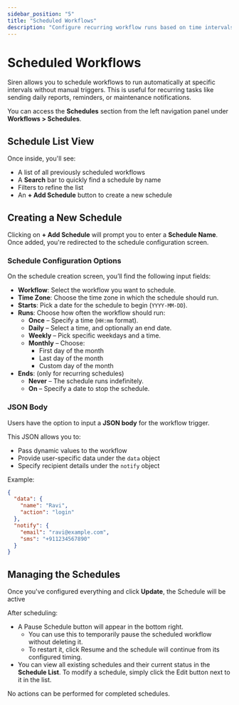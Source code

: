```yaml
---
sidebar_position: "5"
title: "Scheduled Workflows"
description: "Configure recurring workflow runs based on time intervals."
---
```


# Scheduled Workflows

Siren allows you to schedule workflows to run automatically at specific intervals without manual triggers. This is useful for recurring tasks like sending daily reports, reminders, or maintenance notifications.

You can access the **Schedules** section from the left navigation panel under **Workflows \> Schedules**.

## Schedule List View

Once inside, you'll see:

- A list of all previously scheduled workflows
- A **Search** bar to quickly find a schedule by name
- Filters to refine the list
- An **\+ Add Schedule** button to create a new schedule

## Creating a New Schedule

Clicking on **\+ Add Schedule** will prompt you to enter a **Schedule Name**. Once added, you're redirected to the schedule configuration screen.

### Schedule Configuration Options

On the schedule creation screen, you’ll find the following input fields:

- **Workflow**: Select the workflow you want to schedule.
- **Time Zone**: Choose the time zone in which the schedule should run.
- **Starts**: Pick a date for the schedule to begin (`YYYY-MM-DD`).
- **Runs**: Choose how often the workflow should run:
  - **Once** – Specify a time (`HH:mm` format).
  - **Daily** – Select a time, and optionally an end date.
  - **Weekly** – Pick specific weekdays and a time.
  - **Monthly** – Choose:
    - First day of the month
    - Last day of the month
    - Custom day of the month
- **Ends**: (only for recurring schedules)
  - **Never** – The schedule runs indefinitely.
  - **On** – Specify a date to stop the schedule.

### JSON Body

Users have the option to input a **JSON body** for the workflow trigger.

This JSON allows you to:

- Pass dynamic values to the workflow
- Provide user-specific data under the `data` object
- Specify recipient details under the `notify` object

Example:

```json
{
  "data": {
    "name": "Ravi",
    "action": "login"
  },
  "notify": {
    "email": "ravi@example.com",
    "sms": "+911234567890"
  }
}
```

## Managing the Schedules

Once you've configured everything and click **Update**, the Schedule will be active

After scheduling:

- A Pause Schedule button will appear in the bottom right.
  - You can use this to temporarily pause the scheduled workflow without deleting it.
  - To restart it, click Resume and the schedule will continue from its configured timing.
- You can view all existing schedules and their current status in the **Schedule List**. To modify a schedule, simply click the Edit button next to it in the list.

<Note>
  No actions can be performed for completed schedules.
</Note>